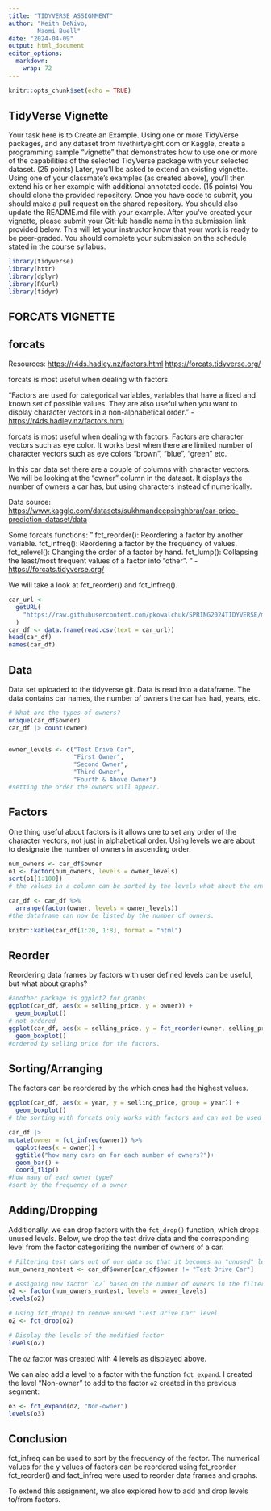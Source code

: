 ```yaml
---
title: "TIDYVERSE ASSIGNMENT"
author: "Keith DeNivo,
        Naomi Buell"
date: "2024-04-09"
output: html_document
editor_options: 
  markdown: 
    wrap: 72
---
```


```r
knitr::opts_chunk$set(echo = TRUE)
```

## TidyVerse Vignette

Your task here is to Create an Example. Using one or more TidyVerse
packages, and any dataset from fivethirtyeight.com or Kaggle, create a
programming sample “vignette” that demonstrates how to use one or more
of the capabilities of the selected TidyVerse package with your selected
dataset. (25 points) Later, you'll be asked to extend an existing
vignette. Using one of your classmate’s examples (as created above),
you'll then extend his or her example with additional annotated code.
(15 points) You should clone the provided repository. Once you have code
to submit, you should make a pull request on the shared repository. You
should also update the README.md file with your example. After you’ve
created your vignette, please submit your GitHub handle name in the
submission link provided below. This will let your instructor know that
your work is ready to be peer-graded. You should complete your
submission on the schedule stated in the course syllabus.

```r
library(tidyverse)
library(httr)
library(dplyr)
library(RCurl)
library(tidyr)
```

## FORCATS VIGNETTE

## forcats

Resources: <https://r4ds.hadley.nz/factors.html>
<https://forcats.tidyverse.org/>

forcats is most useful when dealing with factors.

"Factors are used for categorical variables, variables that have a fixed
and known set of possible values. They are also useful when you want to
display character vectors in a non-alphabetical order." -
<https://r4ds.hadley.nz/factors.html>

forcats is most useful when dealing with factors. Factors are character
vectors such as eye color. It works best when there are limited number
of character vectors such as eye colors "brown", "blue", "green" etc.

In this car data set there are a couple of columns with character
vectors. We will be looking at the "owner" column in the dataset. It
displays the number of owners a car has, but using characters instead of
numerically.

Data source:
<https://www.kaggle.com/datasets/sukhmandeepsinghbrar/car-price-prediction-dataset/data>

Some forcats functions: " fct_reorder(): Reordering a factor by another
variable. fct_infreq(): Reordering a factor by the frequency of values.
fct_relevel(): Changing the order of a factor by hand. fct_lump():
Collapsing the least/most frequent values of a factor into “other”. " -
<https://forcats.tidyverse.org/>

We will take a look at fct_reorder() and fct_infreq().

```r

car_url <-
  getURL(
    "https://raw.githubusercontent.com/pkowalchuk/SPRING2024TIDYVERSE/main/cardekho.csv"
  )
car_df <- data.frame(read.csv(text = car_url))
head(car_df)
names(car_df)

```

## Data 

Data set uploaded to the tidyverse git. Data is read into a dataframe.
The data contains car names, the number of owners the car has had,
years, etc.

```r
# What are the types of owners?
unique(car_df$owner)
car_df |> count(owner)


owner_levels <- c("Test Drive Car",
                  "First Owner",
                  "Second Owner",
                  "Third Owner",
                  "Fourth & Above Owner")
#setting the order the owners will appear.
```

## Factors

One thing useful about factors is it allows one to set any order of the
character vectors, not just in alphabetical order. Using levels we are
about to designate the number of owners in ascending order.

```r

num_owners <- car_df$owner
o1 <- factor(num_owners, levels = owner_levels)
sort(o1[1:100])
# the values in a column can be sorted by the levels what about the entire dataframe?

car_df <- car_df %>%
  arrange(factor(owner, levels = owner_levels))
#the dataframe can now be listed by the number of owners.

knitr::kable(car_df[1:20, 1:8], format = "html")
```

## Reorder 

Reordering data frames by factors with user defined levels can be
useful, but what about graphs?

```r
#another package is ggplot2 for graphs
ggplot(car_df, aes(x = selling_price, y = owner)) +
  geom_boxplot()
# not ordered
ggplot(car_df, aes(x = selling_price, y = fct_reorder(owner, selling_price))) +
  geom_boxplot()
#ordered by selling price for the factors.
```

## Sorting/Arranging

The factors can be reordered by the which ones had the highest values.

```r

ggplot(car_df, aes(x = year, y = selling_price, group = year)) +
  geom_boxplot()
# the sorting with forcats only works with factors and can not be used to order numerical values, there are many other tools to easily sort by numerical value.

```

```r
car_df |> 
mutate(owner = fct_infreq(owner)) %>%
  ggplot(aes(x = owner)) + 
  ggtitle("how many cars on for each number of owners?")+
  geom_bar() + 
  coord_flip()
#how many of each owner type?
#sort by the frequency of a owner

```

## Adding/Dropping

Additionally, we can drop factors with the `fct_drop()` function, which
drops unused levels. Below, we drop the test drive data and the
corresponding level from the factor categorizing the number of owners of
a car.

```r

# Filtering test cars out of our data so that it becomes an "unused" level
num_owners_nontest <- car_df$owner[car_df$owner != "Test Drive Car"]

# Assigning new factor `o2` based on the number of owners in the filtered dataset. There are still 5 levels of this factor, despite there being observations for only 4 of these levels in the data.
o2 <- factor(num_owners_nontest, levels = owner_levels)
levels(o2)

# Using fct_drop() to remove unused "Test Drive Car" level
o2 <- fct_drop(o2)

# Display the levels of the modified factor
levels(o2)
```

The `o2` factor was created with 4 levels as displayed above.

We can also add a level to a factor with the function `fct_expand`. I
created the level "Non-owner" to add to the factor `o2` created in the
previous segment:

```r
o3 <- fct_expand(o2, "Non-owner")
levels(o3)
```

## Conclusion

fct_infreq can be used to sort by the frequency of the factor. The
numerical values for the y values of factors can be reordered using
fct_reorder fct_reorder() and fact_infreq were used to reorder data
frames and graphs.

To extend this assignment, we also explored how to add and drop levels
to/from factors.
